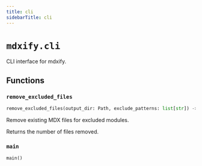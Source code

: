 ```yaml
---
title: cli
sidebarTitle: cli
---
```


# `mdxify.cli`


CLI interface for mdxify.

## Functions

### `remove_excluded_files` <sup><a href="https://github.com/zzstoatzz/mdxify/blob/main/src/mdxify/cli.py#L18" target="_blank"><Icon icon="github" style="width: 14px; height: 14px;" /></a></sup>

```python
remove_excluded_files(output_dir: Path, exclude_patterns: list[str]) -> int
```


Remove existing MDX files for excluded modules.

Returns the number of files removed.


### `main` <sup><a href="https://github.com/zzstoatzz/mdxify/blob/main/src/mdxify/cli.py#L45" target="_blank"><Icon icon="github" style="width: 14px; height: 14px;" /></a></sup>

```python
main()
```
